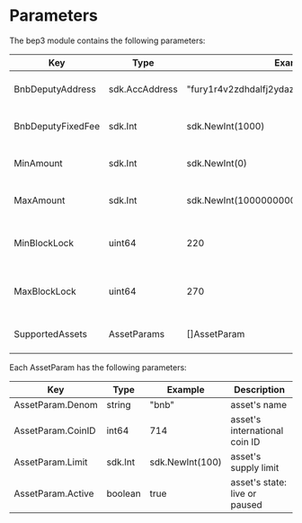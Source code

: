 

# Parameters

The bep3 module contains the following parameters:

| Key               | Type           | Example                                       | Description                |
| ----------------- | -------------- | --------------------------------------------- | -------------------------- |
| BnbDeputyAddress  | sdk.AccAddress | "fury1r4v2zdhdalfj2ydazallqvrus9fkphmglhn6u6" | deputy's Fury address      |
| BnbDeputyFixedFee | sdk.Int        | sdk.NewInt(1000)                              | deputy's fixed bnb fee     |
| MinAmount         | sdk.Int        | sdk.NewInt(0)                                 | minimum swap amount        |
| MaxAmount         | sdk.Int        | sdk.NewInt(1000000000000)                     | maximum swap amount        |
| MinBlockLock      | uint64         | 220                                           | minimum swap expire height |
| MaxBlockLock      | uint64         | 270                                           | maximum swap expire height |
| SupportedAssets   | AssetParams    | []AssetParam                                  | array of supported assets  |

Each AssetParam has the following parameters:

| Key               | Type    | Example         | Description                   |
| ----------------- | ------- | --------------- | ----------------------------- |
| AssetParam.Denom  | string  | "bnb"           | asset's name                  |
| AssetParam.CoinID | int64   | 714             | asset's international coin ID |
| AssetParam.Limit  | sdk.Int | sdk.NewInt(100) | asset's supply limit          |
| AssetParam.Active | boolean | true            | asset's state: live or paused |

